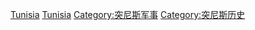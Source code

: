 [[Category:非洲各国战争|Tunisia]]
[[Category:各國戰爭|Tunisia]]
[[Category:突尼斯军事|Category:突尼斯军事]]
[[Category:突尼斯历史|Category:突尼斯历史]]